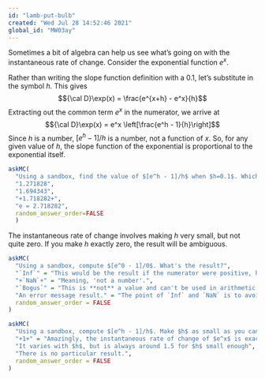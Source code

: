 ```yaml
---
id: "lamb-put-bulb"
created: "Wed Jul 28 14:52:46 2021"
global_id: "MW03ay"
---
```


Sometimes a bit of algebra can help us see what's going on with the instantaneous rate of change. Consider the exponential function $e^x$.

Rather than writing the slope function definition with a 0.1, let's substitute in the symbol $h$. This gives $${\cal D}\exp(x) = \frac{e^{x+h} - e^x}{h}$$
Extracting out the common term $e^x$ in the numerator, we arrive at $${\cal D}\exp(x) = e^x \left[\frac{e^h - 1}{h}\right]$$
Since $h$ is a number, $[e^h - 1]/h$ is a number, not a function of $x$. So, for any given value of $h$, the slope function of the exponential is proportional to the exponential itself.

```r
askMC(
  "Using a sandbox, find the value of $[e^h - 1]/h$ when $h=0.1$. Which of these is it?",
  "1.271828",
  "1.694343",
  "+1.718282+",
  "e = 2.718282",
  random_answer_order=FALSE
  )
```

The instantaneous rate of change involves making $h$ very small, but not quite zero. If you make $h$ exactly zero, the result will be ambiguous.

```r
askMC(
  "Using a sandbox, compute $[e^0 - 1]/0$. What's the result?",
  "`Inf`" = "This would be the result if the numerator were positive, however small. But both the numerator and the denominator are zero.",
  "+`NaN`+" = "Meaning, 'not a number'.",
  "`Bogus`" = "This is **not** a value and can't be used in arithmetic. But `Inf` and `NaN` each can be legitimately used in arithmetic.",
  "An error message result." = "The point of `Inf` and `NaN` is to avoid creating error conditions while still signalling that the result is ambiguous.",
  random_answer_order = FALSE
)
```

```r
askMC(
  "Using a sandbox, compute $[e^h - 1]/h$. Make $h$ as small as you can, for instance $0.00001$ or $0.00000001$. What's the result?",
  "+1+" = "Amazingly, the instantaneous rate of change of $e^x$ is exactly $e^x$.",
  "It varies with $h$, but is always around 1.5 for $h$ small enough",
  "There is no particular result.",
  random_answer_order = FALSE
)
```

